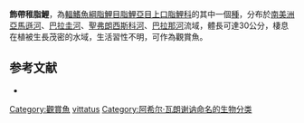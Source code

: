 {{Speciesbox
| status = NE
| status_system = IUCN3.1
| genus = Leporellus
| species = vittatus
| authority = [[Achille_Valenciennes|Valenciennes]], 1850
| synonyms = *''Leporinus vittatus''<br /><small>Valenciennes, 1850</small>
*''Salmo cagoara''<br /><small>Natterer, 1859</small>
*''Leporinus maculifrons''<br /><small>Lütken, 1875</small>
*''Leporellus timbore''<br /><small>Eigenmann, 1922</small>
}}
'''飾帶稚脂鯉'''，為[[輻鰭魚綱|輻鰭魚綱]][[脂鯉目|脂鯉目]][[脂鯉亞目|脂鯉亞目]][[上口脂鯉科|上口脂鯉科]]的其中一個[[種|種]]，分布於[[南美洲|南美洲]][[亞馬遜河|亞馬遜河]]、[[巴拉圭河|巴拉圭河]]、[[聖弗朗西斯科河|聖弗朗西斯科河]]、[[巴拉那河|巴拉那河]]流域，體長可達30公分，棲息在植被生長茂密的水域，生活習性不明，可作為觀賞魚。

==参考文献==
{{refbegin}}
*{{FishBase_species|genus=Leporellus|species=vittatus|year=2013|month=8}}
{{refend}}
{{Taxonbar|from=Q6416578}}

[[Category:觀賞魚|Category:觀賞魚]]
[[Category:稚脂鯉屬|vittatus]]
[[Category:阿希尔·瓦朗谢讷命名的生物分类|Category:阿希尔·瓦朗谢讷命名的生物分类]]


{{魚類小作品}}
